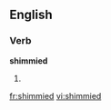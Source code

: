 ==English==

===Verb===
'''shimmied'''

# {{present participle of|shimmy}}

[[fr:shimmied]]
[[vi:shimmied]]